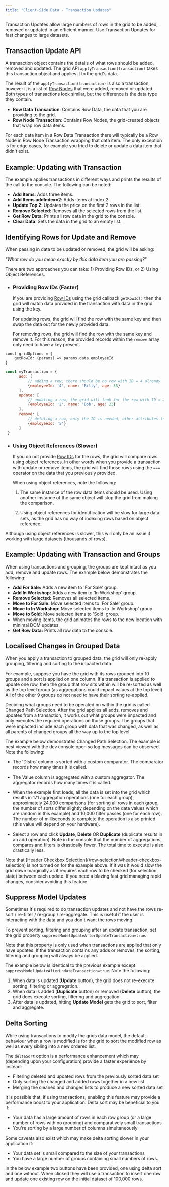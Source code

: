 ```yaml
---
title: "Client-Side Data - Transaction Updates"
---
```


Transaction Updates allow large numbers of rows in the grid to be added, removed or updated in an efficient manner. Use Transaction Updates for fast changes to large datasets.


## Transaction Update API

A transaction object contains the details of what rows should be added, removed and updated. The grid API `applyTransaction(transaction)` takes this transaction object and applies it to the grid's data.

<api-documentation source='grid-api/api.json' section='data' names='["applyTransaction"]' ></api-documentation>

The result of the `applyTransaction(transaction)` is also a transaction, however it is a list of [Row Nodes](/row-object/) that were added, removed or updated. Both types of transactions look similar, but the difference is the data type they contain.

- **Row Data Transaction**: Contains Row Data, the data that you are providing to the grid.
- **Row Node Transaction**: Contains Row Nodes, the grid-created objects that wrap row data items.

For each data item in a Row Data Transaction there will typically be a Row Node in Row Node Transaction wrapping that data item. The only exception is for edge cases, for example you tried to delete or update a data item that didn't exist.



## Example: Updating with Transaction

The example applies transactions in different ways and prints the results of the call to the console. The following can be noted:

- **Add Items**: Adds three items.
- **Add Items addIndex=2**: Adds items at index 2.
- **Update Top 2**: Updates the price on the first 2 rows in the list.
- **Remove Selected**: Removes all the selected rows from the list.
- **Get Row Data**: Prints all row data in the grid to the console.
- **Clear Data**: Sets the data in the grid to an empty list.

<GridExampleRunner title='Updating with Transaction' name='updating-with-transaction' type='generated'></GridExampleRunner>



## Identifying Rows for Update and Remove

When passing in data to be updated or removed, the grid will be asking:


_"What row do you mean exactly by this data item you are passing?"_

There are two approaches you can take: 1) Providing Row IDs, or 2) Using Object References.

- ### Providing Row IDs (Faster)

  If you are providing [Row IDs](/row-ids/) using the grid callback `getRowId()` then the grid will match data provided in the transaction with data in the grid using the key.

  For updating rows, the grid will find the row with the same key and then swap the data out for the
  newly provided data.

  For removing rows, the grid will find the row with the same key and remove it. For this reason, the
  provided records within the `remove` array only need to have a key present.

```
const gridOptions = {
    getRowId: (params) => params.data.employeeId
}
```

```js
const myTransaction = {
      add: [
          // adding a row, there should be no row with ID = 4 already
          {employeeId: '4', name: 'Billy', age: 55}
      ],   
      update: [
          // updating a row, the grid will look for the row with ID = 2 to update
          {employeeId: '2', name: 'Bob', age: 23}
      ],
      remove: [
          // deleting a row, only the ID is needed, other attributes (name, age) don't serve any purpose
          {employeeId: '5'}
      ]
 }
```


- ### Using Object References (Slower)

  If you do not provide [Row IDs](/row-ids/) for the rows, the grid will compare rows using object references. In other words when you provide a transaction with update or remove items, the grid will find those rows using the `===` operator on the data that you previously provided.

  When using object references, note the following:

  1. The same instance of the row data items should be used. Using another instance of the same object will stop the grid from making the comparison.

  1. Using object references for identification will be slow for large data sets, as the grid has no way of indexing rows based on object reference.

Although using object references is slower, this will only be an issue if working with large datasets (thousands of rows).


## Example: Updating with Transaction and Groups


When using transactions and grouping, the groups are kept intact as you add, remove and update rows. The example below demonstrates the following:

- **Add For Sale:** Adds a new item to 'For Sale' group.
- **Add In Workshop:** Adds a new item to 'In Workshop' group.
- **Remove Selected:** Removes all selected items.
- **Move to For Sale:** Move selected items to 'For Sale' group.
- **Move to In Workshop:** Move selected items to 'In Workshop' group.
- **Move to Sold:** Move selected items to 'Sold' group.
- When moving items, the grid animates the rows to the new location with minimal DOM updates.
- **Get Row Data:** Prints all row data to the console.


<GridExampleRunner title='Updating with Transaction and Groups' name='updating-with-transaction-and-groups' type='generated' options='{ "enterprise": true, "modules": ["clientside", "rowgrouping"] }'></GridExampleRunner>

## Localised Changes in Grouped Data

When you apply a transaction to grouped data, the grid will only re-apply grouping, filtering and sorting to the impacted data.

For example, suppose you have the grid with its rows grouped into 10 groups and a sort is applied on one column. If a transaction is applied to update one row, then the group that row sits within will be re-sorted as well as the top level group (as aggregations could impact values at the top level). All of the other 9 groups do not need to have their sorting re-applied.

Deciding what groups need to be operated on within the grid is called Changed Path Selection. After the grid applies all adds, removes and updates from a transaction, it works out what groups were impacted and only executes the required operations on those groups. The groups that were impacted include each group with data that was changed, as well as all parents of changed groups all the way up to the top level.

The example below demonstrates Changed Path Selection. The example is best viewed with the dev console open so log messages can be observed. Note the following:

- The 'Distro' column is sorted with a custom comparator. The comparator records how many times it is called.

- The Value column is aggregated with a custom aggregator. The aggregator records how many times it is called.

- When the example first loads, all the data is set into the grid which results in 171 aggregation operations (one for each group), approximately 24,000 comparisons (for sorting all rows in each group, the number of sorts differ slightly depending on the data values which are random in this example) and 10,000 filter passes (one for each row). The number of milliseconds to complete the operation is also printed (this value will depend on your hardware).

- Select a row and click **Update**, **Delete** OR **Duplicate** (duplicate results in an add operation). Note in the console that the number of aggregations, compares and filters is drastically fewer. The total time to execute is also drastically less.

<GridExampleRunner title='Small Changes Big Data' name='small-changes-big-data' type='mixed' options='{ "enterprise": true, "modules": ["clientside", "rowgrouping"] }'></GridExampleRunner>

<note>
Note that [Header Checkbox Selection](/row-selection/#header-checkbox-selection)
is not turned on for the example above. If it was it would slow the grid down marginally as it requires each
row to be checked (for selection state) between each update. If you need a blazing fast grid managing rapid
changes, consider avoiding this feature.
</note>


## Suppress Model Updates

Sometimes it's required to do transaction updates and not have the rows re-sort / re-filter / re-group / re-aggregate.
This is useful if the user is interacting with the data and you don't want the rows moving.

To prevent sorting, filtering and grouping after an update transaction, set the grid property
`suppressModelUpdateAfterUpdateTransaction=true`.

Note that this property is only used when transactions are applied that only have updates. If the transaction
contains any adds or removes, the sorting, filtering and grouping will always be applied.

The example below is identical to the previous example except `suppressModelUpdateAfterUpdateTransaction=true`.
Note the following:

1. When data is updated (**Update** button), the grid does not re-execute sorting, filtering or aggregation.
2. When data is added (**Duplicate** button) or removed (**Delete** button), the grid does execute sorting, filtering and aggregation.
3. After data is updated, hitting **Update Model** gets the grid to sort, filter and aggregate.

<GridExampleRunner title='Suppress Update Model' name='suppress-update-model' type='generated' options='{ "enterprise": true, "modules": ["clientside", "rowgrouping"] }'></GridExampleRunner>

## Delta Sorting

While using transactions to modify the grids data model, the default behaviour when a row is modified is for the grid to sort the modified row as well as every sibling into a new ordered list.

The `deltaSort` option is a performance enhancement which may (depending upon your configuration) provide a faster experience by instead:
- Filtering deleted and updated rows from the previously sorted data set
- Only sorting the changed and added rows together in a new list
- Merging the cleaned and changes lists to produce a new sorted data set

It is possible that, if using transactions, enabling this feature may provide a performance boost to your application. Delta sort may be beneficial to you if:
- Your data has a large amount of rows in each row group (or a large number of rows with no grouping) and comparatively small transactions
- You're sorting by a large number of columns simultaneously

Some caveats also exist which may make delta sorting slower in your application if:
- Your data set is small compared to the size of your transactions
- You have a large number of groups containing small numbers of rows.

In the below example two buttons have been provided, one using delta sort and one without. When clicked they will use a transaction to insert one row and update one existing row on the initial dataset of 100,000 rows.

<GridExampleRunner title='Delta Sorting' name='delta-sorting' type='generated' options='{ "enterprise": true, "modules": ["clientside", "rowgrouping"] }'></GridExampleRunner>